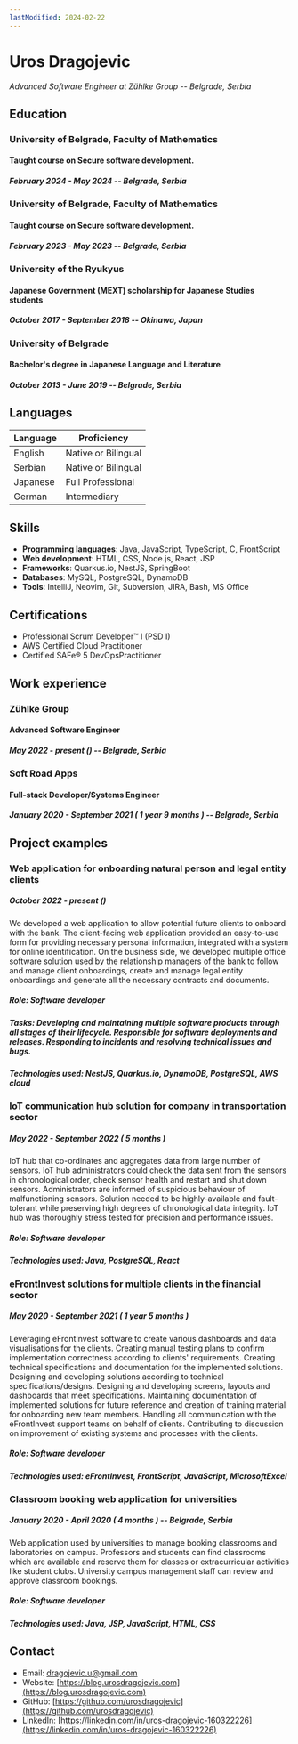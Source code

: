 ```yaml
---
lastModified: 2024-02-22
---
```



# Uros Dragojevic
*Advanced Software Engineer at Zühlke Group -- Belgrade, Serbia*

## Education

### University of Belgrade, Faculty of Mathematics
#### Taught course on Secure software development.
##### *February 2024 - May 2024 -- Belgrade, Serbia*


### University of Belgrade, Faculty of Mathematics
#### Taught course on Secure software development.
##### *February 2023 - May 2023 -- Belgrade, Serbia*


### University of the Ryukyus
#### Japanese Government (MEXT) scholarship for Japanese Studies students
##### *October 2017 - September 2018 -- Okinawa, Japan*


### University of Belgrade
#### Bachelor's degree in Japanese Language and Literature
##### *October 2013 - June 2019 -- Belgrade, Serbia*

## Languages

| Language | Proficiency         |
|----------|---------------------|
| English  | Native or Bilingual |
| Serbian  | Native or Bilingual |
| Japanese | Full Professional   |
| German   | Intermediary        |

## Skills

- **Programming languages**: Java, JavaScript, TypeScript, C, FrontScript
- **Web development**: HTML, CSS, Node.js, React, JSP
- **Frameworks**: Quarkus.io, NestJS, SpringBoot
- **Databases**: MySQL, PostgreSQL, DynamoDB
- **Tools**: IntelliJ, Neovim, Git, Subversion, JIRA, Bash, MS Office

## Certifications

- Professional Scrum Developer™ I (PSD I)
- AWS Certified Cloud Practitioner
- Certified SAFe® 5 DevOpsPractitioner

## Work experience

### Zühlke Group
#### Advanced Software Engineer
##### *May 2022 - present (<CurrentEmploymentDuration id="zuhlke" startYear={2022} startMonth={5}/>) -- Belgrade, Serbia*

### Soft Road Apps
#### Full-stack Developer/Systems Engineer
##### *January 2020 - September 2021 ( 1 year 9 months ) -- Belgrade, Serbia*

<div style="page-break-after: always;"></div>

## Project examples

### Web application for onboarding natural person and legal entity clients
##### *October 2022 - present (<CurrentEmploymentDuration id="project" startYear={2022} startMonth={10}/>)*

We developed a web application to allow potential future clients to onboard with the bank. The client-facing web application provided an easy-to-use form for providing necessary personal information, 
integrated with a system for online identification. On the business side, we developed multiple office software solution used by the relationship managers of the bank to follow and manage client onboardings, create and manage legal entity onboardings and generate all the necessary contracts and documents.

##### **Role**: Software developer
##### **Tasks**: Developing and maintaining multiple software products through all stages of their lifecycle. Responsible for software deployments and releases. Responding to incidents and resolving technical issues and bugs.
##### **Technologies used**: NestJS, Quarkus.io, DynamoDB, PostgreSQL, AWS cloud


### IoT communication hub solution for company in transportation sector
##### *May 2022 - September 2022 ( 5 months )*

IoT hub that co-ordinates and aggregates data from large number of sensors.
IoT hub administrators could check the data sent from the sensors in chronological order, check sensor health and restart and shut down sensors.
Administrators are informed of suspicious behaviour of malfunctioning sensors.
Solution needed to be highly-available and fault-tolerant while preserving high degrees of chronological data integrity.
IoT hub was thoroughly stress tested for precision and performance issues.

##### **Role**: Software developer
##### **Technologies used**: Java, PostgreSQL, React

<div style="page-break-after: always;"></div>

### eFrontInvest solutions for multiple clients in the financial sector
##### *May 2020 - September 2021 ( 1 year 5 months )*

Leveraging eFrontInvest software to create various dashboards and data visualisations for the clients.
Creating manual testing plans to confirm implementation correctness according to clients' requirements.
Creating technical specifications and documentation for the implemented solutions.
Designing and developing solutions according to technical specifications/designs.
Designing and developing screens, layouts and dashboards that meet specifications.
Maintaining documentation of implemented solutions for future reference and creation of training material for onboarding new team members.
Handling all communication with the eFrontInvest support teams on behalf of clients.
Contributing to discussion on improvement of existing systems and processes with the clients.

##### **Role**: Software developer

##### **Technologies used**: eFrontInvest, FrontScript, JavaScript, MicrosoftExcel

### Classroom booking web application for universities
##### *January 2020 - April 2020 ( 4 months ) -- Belgrade, Serbia*

Web application used by universities to manage booking classrooms and laboratories on campus.
Professors and students can find classrooms which are available and reserve them for classes or extracurricular activities like student clubs.
University campus management staff can review and approve classroom bookings.

##### **Role**: Software developer

##### **Technologies used**: Java, JSP, JavaScript, HTML, CSS

## Contact

- Email: [dragojevic.u@gmail.com](mailto:dragojevic.u@gmail.com)
- Website: [https://blog.urosdragojevic.com](https://blog.urosdragojevic.com)
- GitHub: [https://github.com/urosdragojevic](https://github.com/urosdragojevic)
- LinkedIn: [https://linkedin.com/in/uros-dragojevic-160322226](https://linkedin.com/in/uros-dragojevic-160322226)
